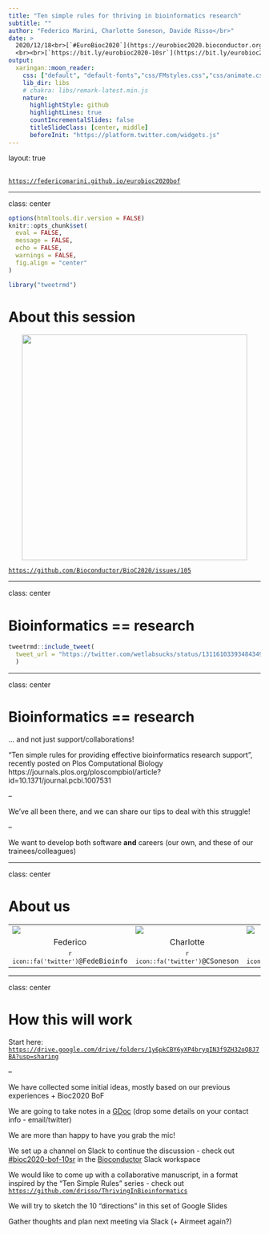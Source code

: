 ```yaml
---
title: "Ten simple rules for thriving in bioinformatics research"
subtitle: ""
author: "Federico Marini, Charlotte Soneson, Davide Risso</br>"
date: >
  2020/12/18<br>[`#EuroBioc2020`](https://eurobioc2020.bioconductor.org/) Birds of a Feather (BOF)
  <br><br>[`https://bit.ly/eurobioc2020-10sr`](https://bit.ly/eurobioc2020-10sr)
output:
  xaringan::moon_reader:
    css: ["default", "default-fonts","css/FMstyles.css","css/animate.css"]
    lib_dir: libs
    # chakra: libs/remark-latest.min.js
    nature:
      highlightStyle: github
      highlightLines: true
      countIncrementalSlides: false
      titleSlideClass: [center, middle]
      beforeInit: "https://platform.twitter.com/widgets.js"
---
```


layout: true
  
<div class="my-footer">
<span>
&emsp;&emsp;&emsp;&emsp;&emsp;&emsp;&emsp;&emsp;&emsp;&emsp;
&emsp;&emsp;&emsp;&emsp;&emsp;&emsp;&emsp;&emsp;&emsp;&emsp;
&emsp;&emsp;&emsp;&emsp;&emsp;&emsp;&emsp;&emsp;&emsp;&emsp;
<!-- &emsp;&emsp;&emsp;&emsp;&emsp;&emsp;&emsp;&emsp;&emsp;&emsp; -->
&emsp;&emsp;&emsp;&emsp;&emsp;
<!-- <a href="http://bit.ly/genetonic2019"><code>http://bit.ly/genetonic2019</code></a> -->
<a href="https://federicomarini.github.io/eurobioc2020bof"><code>https://federicomarini.github.io/eurobioc2020bof</code></a>
</span>
</div>

---

class: center

```r
options(htmltools.dir.version = FALSE)
knitr::opts_chunk$set(
  eval = FALSE,
  message = FALSE,
  echo = FALSE,
  warnings = FALSE,
  fig.align = "center"
)
```

```r
library("tweetrmd")
```

# About this session

<p align="center">
<img src="images/ss_issue.png" alt="" height = 450/>
</p>

[`https://github.com/Bioconductor/BioC2020/issues/105`](https://github.com/Bioconductor/BioC2020/issues/105)

---

class: center

# Bioinformatics == research

```r
tweetrmd::include_tweet(
  tweet_url = "https://twitter.com/wetlabsucks/status/1311610339348434946"
  )
```

---

class: center

# Bioinformatics == research

... and not just support/collaborations!

"Ten simple rules for providing effective bioinformatics research support", recently posted on Plos Computational Biology https://journals.plos.org/ploscompbiol/article?id=10.1371/journal.pcbi.1007531

--

We've all been there, and we can share our tips to deal with this struggle!

--

We want to develop both software **and** careers (our own, and these of our trainees/colleagues) 

---

class: center

# About us

<table>
<tr>
<td width="33%"><a href="https://federicomarini.github.io">
<img src="images/federico-marini.png"></a></td>
<td width="33%"><a href="https://csoneson.github.io">
<img src="images/charlotte-soneson.png"></a></td>
<td width="33%"><a href="https://drisso.github.io">
<img src="images/davide-risso.png"></a></td>
</tr>

<tr>
<td align='center' width="33%">Federico</td>
<td align='center' width="33%">Charlotte</td>
<td align='center' width="33%">Davide</td>
</tr>

<tr>
<td align='center' width="33%"><code>`r icon::fa('twitter')`@FedeBioinfo</code></td>
<td align='center' width="33%"><code>`r icon::fa('twitter')`@CSoneson</code></td>
<td align='center' width="33%"><code>`r icon::fa('twitter')`@drisso1893</code></td>
</tr>
</table>

---

class: center

# How this will work

Start here: <i class="fab fa-google-drive"></i> [`https://drive.google.com/drive/folders/1y6pkCBY6yXP4bryqIN3f9ZH32oQ8J7BA?usp=sharing`](https://drive.google.com/drive/folders/1y6pkCBY6yXP4bryqIN3f9ZH32oQ8J7BA?usp=sharing)

--

<i class="fa fa-lightbulb"></i> We have collected some initial ideas, mostly based on our previous experiences + Bioc2020 BoF

<i class="fas fa-clipboard"></i><i class="fab fa-google-drive"></i> We are going to take notes in a [GDoc](https://docs.google.com/document/d/1ybYpu4XO_WdGhUYYkmxabBjpkyMoGQWCWdB-PhsIoMk/edit?usp=sharing) (drop some details on your contact info - email/twitter)

<i class="fas fa-users"></i><i class="fas fa-microphone"></i> We are more than happy to have you grab the mic!

<i class="fab fa-slack"></i><i class="fas fa-comment-dots"></i> We set up a channel on Slack to continue the discussion - check out [#bioc2020-bof-10sr](https://join.slack.com/share/zt-ga8fmolw-kay~yiF~mZgz6pzz6R6lBw) in the [Bioconductor](https://community-bioc.slack.com) Slack workspace

<i class="far fa-newspaper"></i><i class="fab fa-github"></i>  We would like to come up with a collaborative manuscript, in a format inspired by the "Ten Simple Rules" series - check out [`https://github.com/drisso/ThrivingInBioinformatics`](https://github.com/drisso/ThrivingInBioinformatics)

<i class="fas fa-pencil-alt"></i><i class="fas fa-chalkboard"></i> We will try to sketch the 10 "directions" in
this set of Google Slides

<i class="fas fa-forward"></i> Gather thoughts and plan next meeting via Slack (+ Airmeet again?)

